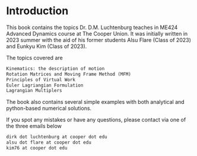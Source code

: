 # Introduction


This book contains the topics Dr. D.M. Luchtenburg teaches in ME424 Advanced Dynamics course at The Cooper Union. It was initially written in 2023 summer with the aid of his former students Alsu Flare (Class of 2023) and Eunkyu Kim (Class of 2023). 

The topics covered are
```latex
Kinematics: the description of motion
Rotation Matrices and Moving Frame Method (MFM)
Principles of Virtual Work
Euler Lagriangian Formulation
Lagrangian Multiplers
```

The book also contains several simple examples with both analytical and python-based numerical solutions. 

If you spot any mistakes or have any questions, please contact via one of the three emails below
```latex
dirk dot luchtenburg at cooper dot edu
alsu dot flare at cooper dot edu
kim76 at cooper dot edu
```
